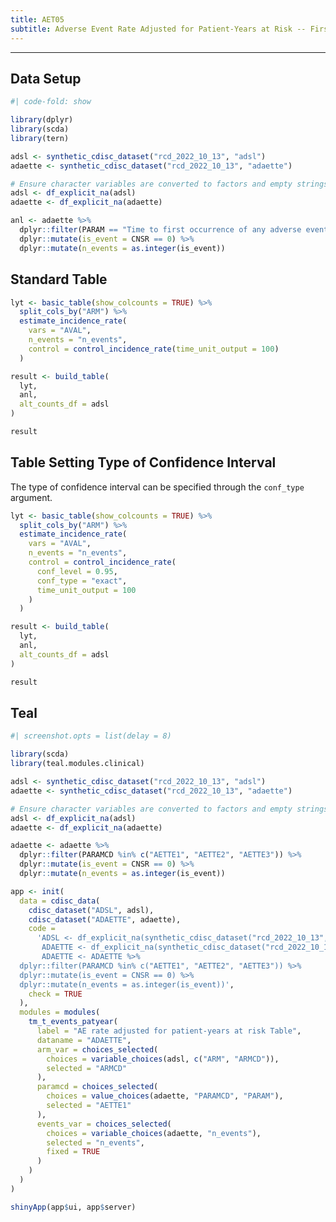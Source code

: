```yaml
---
title: AET05
subtitle: Adverse Event Rate Adjusted for Patient-Years at Risk -- First Occurrence
---
```


------------------------------------------------------------------------

::: panel-tabset
## Data Setup

```r
#| code-fold: show

library(dplyr)
library(scda)
library(tern)

adsl <- synthetic_cdisc_dataset("rcd_2022_10_13", "adsl")
adaette <- synthetic_cdisc_dataset("rcd_2022_10_13", "adaette")

# Ensure character variables are converted to factors and empty strings and NAs are explicit missing levels.
adsl <- df_explicit_na(adsl)
adaette <- df_explicit_na(adaette)

anl <- adaette %>%
  dplyr::filter(PARAM == "Time to first occurrence of any adverse event") %>%
  dplyr::mutate(is_event = CNSR == 0) %>%
  dplyr::mutate(n_events = as.integer(is_event))
```

## Standard Table

```r
lyt <- basic_table(show_colcounts = TRUE) %>%
  split_cols_by("ARM") %>%
  estimate_incidence_rate(
    vars = "AVAL",
    n_events = "n_events",
    control = control_incidence_rate(time_unit_output = 100)
  )

result <- build_table(
  lyt,
  anl,
  alt_counts_df = adsl
)

result
```

## Table Setting Type of Confidence Interval

The type of confidence interval can be specified through the `conf_type` argument.

```r
lyt <- basic_table(show_colcounts = TRUE) %>%
  split_cols_by("ARM") %>%
  estimate_incidence_rate(
    vars = "AVAL",
    n_events = "n_events",
    control = control_incidence_rate(
      conf_level = 0.95,
      conf_type = "exact",
      time_unit_output = 100
    )
  )

result <- build_table(
  lyt,
  anl,
  alt_counts_df = adsl
)

result
```

## Teal

```r
#| screenshot.opts = list(delay = 8)

library(scda)
library(teal.modules.clinical)

adsl <- synthetic_cdisc_dataset("rcd_2022_10_13", "adsl")
adaette <- synthetic_cdisc_dataset("rcd_2022_10_13", "adaette")

# Ensure character variables are converted to factors and empty strings and NAs are explicit missing levels.
adsl <- df_explicit_na(adsl)
adaette <- df_explicit_na(adaette)

adaette <- adaette %>%
  dplyr::filter(PARAMCD %in% c("AETTE1", "AETTE2", "AETTE3")) %>%
  dplyr::mutate(is_event = CNSR == 0) %>%
  dplyr::mutate(n_events = as.integer(is_event))

app <- init(
  data = cdisc_data(
    cdisc_dataset("ADSL", adsl),
    cdisc_dataset("ADAETTE", adaette),
    code =
      'ADSL <- df_explicit_na(synthetic_cdisc_dataset("rcd_2022_10_13", "adsl"))
       ADAETTE <- df_explicit_na(synthetic_cdisc_dataset("rcd_2022_10_13", "adaette"))
       ADAETTE <- ADAETTE %>%
  dplyr::filter(PARAMCD %in% c("AETTE1", "AETTE2", "AETTE3")) %>%
  dplyr::mutate(is_event = CNSR == 0) %>%
  dplyr::mutate(n_events = as.integer(is_event))',
    check = TRUE
  ),
  modules = modules(
    tm_t_events_patyear(
      label = "AE rate adjusted for patient-years at risk Table",
      dataname = "ADAETTE",
      arm_var = choices_selected(
        choices = variable_choices(adsl, c("ARM", "ARMCD")),
        selected = "ARMCD"
      ),
      paramcd = choices_selected(
        choices = value_choices(adaette, "PARAMCD", "PARAM"),
        selected = "AETTE1"
      ),
      events_var = choices_selected(
        choices = variable_choices(adaette, "n_events"),
        selected = "n_events",
        fixed = TRUE
      )
    )
  )
)

shinyApp(app$ui, app$server)
```
:::
